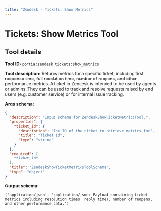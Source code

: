 ```yaml
---
title: "Zendesk - Tickets: Show Metrics"
---
```

<!-- WARNING: This file is auto-generated by generate_tool_docs.py. Do not edit manually. -->


# Tickets: Show Metrics Tool

<Intro />

## Tool details
**Tool ID:** `portia:zendesk:tickets:show_metrics`

**Tool description:** Returns metrics for a specific ticket, including first response time, full resolution time, number of reopens, and other performance metrics. A ticket in Zendesk is intended to be used by agents or admins. They can be used to track and resolve requests raised by end users (e.g. customer service) or for internal issue tracking. 

**Args schema:**
```json
{
  "description": "Input schema for ZendeskShowTicketMetricsTool.",
  "properties": {
    "ticket_id": {
      "description": "The ID of the ticket to retrieve metrics for",
      "title": "Ticket Id",
      "type": "string"
    }
  },
  "required": [
    "ticket_id"
  ],
  "title": "ZendeskShowTicketMetricsToolSchema",
  "type": "object"
}
```

**Output schema:**
```
('application/json', 'application/json: Payload containing ticket metrics including resolution times, reply times, number of reopens, and other performance data.')
```
